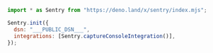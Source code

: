 ```javascript {tabTitle: JavaScript}
import * as Sentry from "https://deno.land/x/sentry/index.mjs";

Sentry.init({
  dsn: "___PUBLIC_DSN___",
  integrations: [Sentry.captureConsoleIntegration()],
});
```

